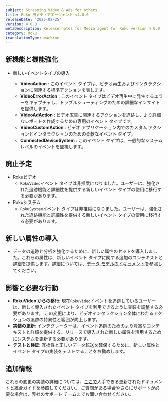 ```yaml
---
subject: Streaming Video & Ads for others
title: Roku 用メディアエージェント v4.0.0
releaseDate: '2025-02-25'
version: 4.0.0
metaDescription: Release notes for Media agent for Roku version 4.0.0
category: Roku
translationType: machine
---
```


## 新機能と機能強化

* 新しいイベントタイプの導入

  * **VideoAction** : このイベント タイプは、ビデオ再生およびインタラクションに関連する標準アクションを表します。
  * **VideoErrorAction** : このイベント タイプはビデオ再生中に発生するエラーをキャプチャし、トラブルシューティングのための詳細なインサイトを提供します。
  * **VideoAdAction** : ビデオ広告に関連するアクションを追跡し、より詳細なレポートを作成するための専用のイベント タイプです。
  * **VideoCustomAction** : ビデオ アプリケーション内でのカスタム アクションとインタラクションのための柔軟なイベント タイプ。
  * **ConnectedDeviceSystem** : このイベント タイプは、一般的なシステム レベルのイベントを監視します。

## 廃止予定

* Rokuビデオ
  * `RokuVideo`イベント タイプは非推奨になりました。ユーザーは、強化された追跡機能と詳細性を提供する新しいイベント タイプの使用に移行する必要があります。
* Rokuシステム
  * `RokuSystem`イベント タイプは非推奨になりました。ユーザーは、強化された追跡機能と詳細性を提供する新しいイベント タイプの使用に移行する必要があります。

## 新しい属性の導入

* データの追跡と分析を強化するために、新しい属性のセットを導入しました。これらの属性は、新しいイベント タイプに関する追加のコンテキストと詳細を提供します。詳細については、[データ モデルのドキュメント](https://github.com/newrelic/video-agent-roku/blob/4.0.0/DATAMODEL.md)を参照してください。

## 影響と必要な行動

* **RokuVideo からの移行**: 現在`RokuVideo`イベントを追跡しているユーザーは、新しく導入されたイベント タイプを利用できるように実装を調整する必要があります。 この変更により、ビデオインタラクション全体にわたるアクションの追跡の特異性と範囲が向上します。
* **実装の更新**: インテグレーターは、イベント追跡のためのより豊富なコンテキストと詳細を提供する、リリースで導入された新しい属性を活用するためにシステムを更新する必要があります。
* **テストと検証**: 互換性と正しいデータ転送を確保するために、新しい属性とイベント タイプの実装をテストすることをお勧めします。

## 追加情報

これらの変更の実装の詳細については、[ここで](https://github.com/newrelic/video-agent-roku/blob/4.0.0/README.md)入手できる更新されたドキュメントと統合ガイドを参照してください。 ご質問がある場合やさらにサポートが必要な場合は、弊社のサポート チームまでお問い合わせください。